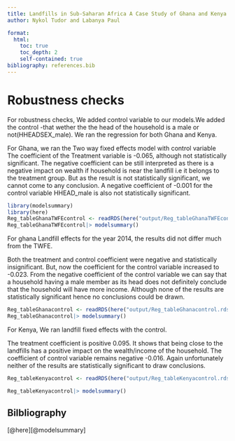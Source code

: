 ```yaml
---
title: Landfills in Sub-Saharan Africa A Case Study of Ghana and Kenya
author: Nykol Tudor and Labanya Paul

format: 
  html: 
    toc: true
    toc_depth: 2
    self-contained: true
bibliography: references.bib
---
```


# Robustness checks

For robustness checks, We added control variable to our models.We added the control -that wether the the head of the household is a male or not(HHEADSEX_male). We ran the regression for both Ghana and Kenya.

For Ghana, we ran the Two way fixed effects model with control variable The coefficient of the Treatment variable is -0.065, although not statistically significant. The negative coefficient can be still interpreted as there is a negative impact on wealth if household is near the landfill i.e it belongs to the treatment group. But as the result is not statistically significant, we cannot come to any conclusion. A negative coefficient of -0.001 for the control variable HHEAD_male is also not statistically significant.

```r
library(modelsummary)
library(here)
Reg_tableGhanaTWFEcontrol <- readRDS(here("output/Reg_tableGhanaTWFEcontrol.rds"))
Reg_tableGhanaTWFEcontrol|> modelsummary()
```

For ghana Landfill effects for the year 2014, the results did not differ much from the TWFE.

Both the treatment and control coefficient were negative and statistically insignificant. But, now the coefficient for the control variable increased to -0.023. From the negative coefficient of the control variable we can say that a household having a male member as its head does not definitely conclude that the household will have more income. Although none of the results are statistically significant hence no conclusions could be drawn.

```r
Reg_tableGhanacontrol <- readRDS(here("output/Reg_tableGhanacontrol.rds"))
Reg_tableGhanacontrol|> modelsummary()
```

For Kenya, We ran landfill fixed effects with the control.

The treatment coefficient is positive 0.095. It shows that being close to the landfills has a positive impact on the wealth/income of the household. The coefficient of control variable remains negative -0.016. Again unfortunately neither of the results are statistically significant to draw conclusions.

```r
Reg_tableKenyacontrol <- readRDS(here("output/Reg_tableKenyacontrol.rds"))

Reg_tableKenyacontrol|> modelsummary()
```

## Bilbliography

[@here][@modelsummary]
